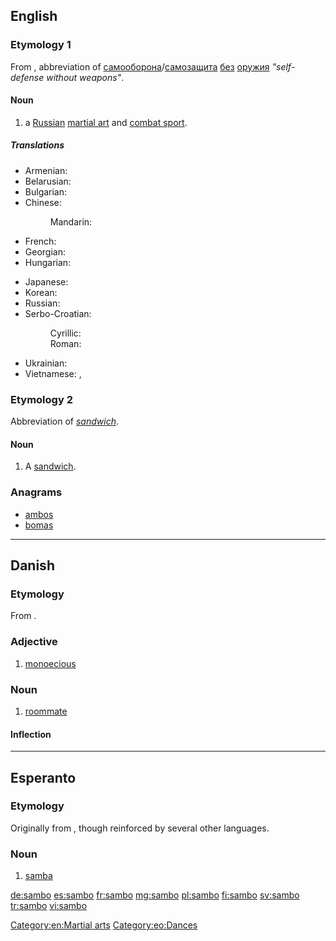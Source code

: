 {{also|Sambo}}
==English==

===Etymology 1===
From {{etyl|ru|en}} {{term|sc=Cyrl|самбо|tr=sámbo|lang=ru}}, abbreviation of [[самооборона]]/[[самозащита]] [[без]] [[оружие|оружия]]  ''"self-defense without weapons"''.

====Noun====
{{en-noun}}
{{wikipedia|sambo (martial art)}}

# a [[Russian]] [[martial art]] and [[combat sport]].

=====Translations=====
{{trans-top|martial art}}
* Armenian: {{t|hy|սամբո|tr=sambo|sc=Armn}}
* Belarusian: {{t|be|самба|n|tr=sámba|sc=Cyrl}}
* Bulgarian: {{t|bg|самбо|n|tr=sámbo|sc=Cyrl}}
* Chinese:
*: Mandarin: {{t|zh|桑搏|tr=sāngbó|sc=Hani}}
* French: {{t|fr|sambo|m}}
* Georgian: {{t|ka|სამბო|tr=sambo|sc=Geor}}
* Hungarian: {{t|hu|szambó}}
{{trans-mid}}
* Japanese: {{t|ja|サンボ|tr=sanbo|sc=Jpan}}
* Korean: {{t|ko|삼보|tr=sambo|sc=Kore}}
* Russian: {{t+|ru|самбо|n|tr=sámbo}} {{indeclinable}}
* Serbo-Croatian:
*: Cyrillic: {{t|sh|самбо|m}}
*: Roman: {{t|sh|sambo|n}}
* Ukrainian: {{t|uk|самбо|n|tr=sámbo|sc=Cyrl}}
* Vietnamese: {{t|vi|xam-bô}}, {{t|vi|xăm bô}}
{{trans-bottom}}

===Etymology 2===
Abbreviation of ''[[sandwich]]''.

====Noun====
{{en-noun}}
{{wikipedia|Sandwich}}

# {{slang|Ireland}} A [[sandwich]].

===Anagrams===
* [[ambos#English|ambos]]
* [[bomas#English|bomas]]

[[Category:en:Martial arts]]

----

==Danish==

===Etymology===
From {{prefix|sam|bo|gloss1=together|gloss2=live|lang=da}}.

===Adjective===
{{infl|da|adjective}}

# {{botany|lang=da}} [[monoecious]]

===Noun===
{{da-noun|en|er}}

# [[roommate]]

====Inflection====
{{da-noun-infl|en|er}}

----

==Esperanto==

===Etymology===
Originally from {{etyl|pt|eo}}, though reinforced by several other languages.

===Noun===
{{eo-noun}}

# [[samba]]

[[Category:eo:Dances]]

[[de:sambo]]
[[es:sambo]]
[[fr:sambo]]
[[mg:sambo]]
[[pl:sambo]]
[[fi:sambo]]
[[sv:sambo]]
[[tr:sambo]]
[[vi:sambo]]